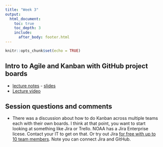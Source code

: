 ```yaml
---
title: "Week 3"
output:
  html_document:
    toc: true
    toc_depth: 3
    include:
      after_body: footer.html
---
```


```r
knitr::opts_chunk$set(echo = TRUE)
```

## Intro to Agile and Kanban with GitHub project boards

* [lecture notes](week3-introtoagile.html) - [slides](week3-introtoagile-slides.html)
* [Lecture video](https://youtu.be/uBTzghMCDaQ)

## Session questions and comments

* There was a discussion about how to do Kanban across multiple teams each with their own boards. I think at that point, you want to start looking at something like Jira or Trello. NOAA has a Jira Enterprise licese. Contact your IT to get on that. Or try out Jira [for free with up to 10 team members](https://www.atlassian.com/software/jira/pricing). Note you can connect Jira and GitHub.



